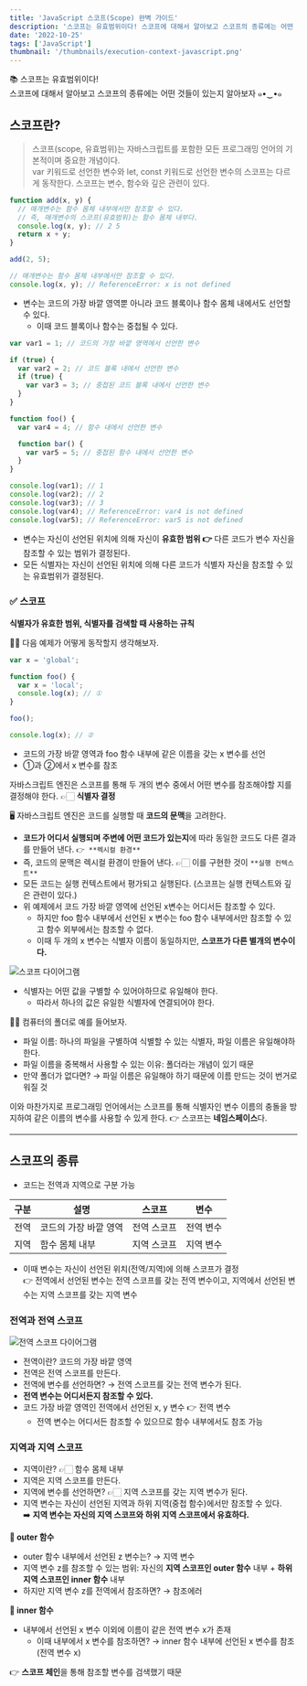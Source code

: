 ```yaml
---
title: 'JavaScript 스코프(Scope) 완벽 가이드'
description: '스코프는 유효범위이다! 스코프에 대해서 알아보고 스코프의 종류에는 어떤 것들이 있는지 알아보자 ๑•‿•๑'
date: '2022-10-25'
tags: ['JavaScript']
thumbnail: '/thumbnails/execution-context-javascript.png'
---
```


📚 스코프는 유효범위이다!  
스코프에 대해서 알아보고 스코프의 종류에는 어떤 것들이 있는지 알아보자 ๑•‿•๑

## 스코프란?

> 스코프(scope, 유효범위)는 자바스크립트를 포함한 모든 프로그래밍 언어의 기본적이며 중요한 개념이다.  
> var 키워드로 선언한 변수와 let, const 키워드로 선언한 변수의 스코프는 다르게 동작한다. 스코프는 변수, 함수와 깊은 관련이 있다.

```jsx
function add(x, y) {
  // 매개변수는 함수 몸체 내부에서만 참조할 수 있다.
  // 즉, 매개변수의 스코프(유효범위)는 함수 몸체 내부다.
  console.log(x, y); // 2 5
  return x + y;
}

add(2, 5);

// 매개변수는 함수 몸체 내부에서만 참조할 수 있다.
console.log(x, y); // ReferenceError: x is not defined
```

- 변수는 코드의 가장 바깥 영역뿐 아니라 코드 블록이나 함수 몸체 내에서도 선언할 수 있다.
  - 이때 코드 블록이나 함수는 중첩될 수 있다.

```jsx
var var1 = 1; // 코드의 가장 바깥 영역에서 선언한 변수

if (true) {
  var var2 = 2; // 코드 블록 내에서 선언한 변수
  if (true) {
    var var3 = 3; // 중첩된 코드 블록 내에서 선언한 변수
  }
}

function foo() {
  var var4 = 4; // 함수 내에서 선언한 변수

  function bar() {
    var var5 = 5; // 중첩된 함수 내에서 선언한 변수
  }
}

console.log(var1); // 1
console.log(var2); // 2
console.log(var3); // 3
console.log(var4); // ReferenceError: var4 is not defined
console.log(var5); // ReferenceError: var5 is not defined
```

- 변수는 자신이 선언된 위치에 의해 자신이 **유효한 범위 👉** 다른 코드가 변수 자신을 참조할 수 있는 범위가 결정된다.
- 모든 식별자는 자신이 선언된 위치에 의해 다른 코드가 식별자 자신을 참조할 수 있는 유효범위가 결정된다.

### ✅ 스코프

**식별자가 유효한 범위, 식별자를 검색할 때 사용하는 규칙**

🙌🏻 다음 예제가 어떻게 동작할지 생각해보자.

```jsx
var x = 'global';

function foo() {
  var x = 'local';
  console.log(x); // ①
}

foo();

console.log(x); // ②
```

- 코드의 가장 바깥 영역과 foo 함수 내부에 같은 이름을 갖는 x 변수를 선언
- ①과 ②에서 x 변수를 참조

자바스크립트 엔진은 스코프를 통해 두 개의 변수 중에서 어떤 변수를 참조해야할 지를 결정해야 한다. 👉🏻 **식별자 결정**

🖥 자바스크립트 엔진은 코드를 실행할 때 **코드의 문맥**을 고려한다.

- **코드가 어디서 실행되며 주변에 어떤 코드가 있는지**에 따라 동일한 코드도 다른 결과를 만들어 낸다. `👉 **렉시컬 환경**`
- 즉, 코드의 문맥은 렉시컬 환경이 만들어 낸다. 👉🏻 이를 구현한 것이 `**실행 컨텍스트**`
- 모든 코드는 실행 컨텍스트에서 평가되고 실행된다. (스코프는 실행 컨텍스트와 깊은 관련이 있다.)
- 위 예제에서 코드 가장 바깥 영역에 선언된 x변수는 어디서든 참조할 수 있다.
  - 하지만 foo 함수 내부에서 선언된 x 변수는 foo 함수 내부에서만 참조할 수 있고 함수 외부에서는 참조할 수 없다.
  - 이때 두 개의 x 변수는 식별자 이름이 동일하지만, **스코프가 다른 별개의 변수이다.**

![스코프 다이어그램](https://blog.kakaocdn.net/dn/cn0zjT/btqZoydJdrc/vHquKk6Vb0mf4PaExIsZX1/img.png)

- 식별자는 어떤 값을 구별할 수 있어야하므로 유일해야 한다.
  - 따라서 하나의 값은 유일한 식별자에 연결되어야 한다.

🙌🏻 컴퓨터의 폴더로 예를 들어보자.

- 파일 이름: 하나의 파일을 구별하여 식별할 수 있는 식별자, 파일 이름은 유일해야하 한다.
- 파일 이름을 중복해서 사용할 수 있는 이유: 폴더라는 개념이 있기 때문
- 만약 폴더가 없다면? → 파일 이름은 유일해야 하기 때문에 이름 만드는 것이 번거로워질 것

이와 마찬가지로 프로그래밍 언어에서는 스코프를 통해 식별자인 변수 이름의 충돌을 방지하여 같은 이름의 변수를 사용할 수 있게 한다. 👉 스코프는 **네임스페이스**다.

---

## 스코프의 종류

- 코드는 전역과 지역으로 구분 가능

| 구분 | 설명                  | 스코프      | 변수      |
| ---- | --------------------- | ----------- | --------- |
| 전역 | 코드의 가장 바깥 영역 | 전역 스코프 | 전역 변수 |
| 지역 | 함수 몸체 내부        | 지역 스코프 | 지역 변수 |

- 이때 변수는 자신이 선언된 위치(전역/지역)에 의해 스코프가 결정  
  👉 전역에서 선언된 변수는 전역 스코프를 갖는 전역 변수이고, 지역에서 선언된 변수는 지역 스코프를 갖는 지역 변수

### 전역과 전역 스코프

![전역 스코프 다이어그램](https://velog.velcdn.com/images/starrypro/post/f1f22f08-afa8-4c97-ace9-1f02cf04880a/image.png)

- 전역이란? 코드의 가장 바깥 영역
- 전역은 전역 스코프를 만든다.
- 전역에 변수를 선언하면? → 전역 스코프를 갖는 전역 변수가 된다.
- **전역 변수는 어디서든지 참조할 수 있다.**
- 코드 가장 바깥 영역인 전역에서 선언된 x, y 변수 👉 전역 변수
  - 전역 변수는 어디서든 참조할 수 있으므로 함수 내부에서도 참조 가능

### 지역과 지역 스코프

- 지역이란? 👉🏻 함수 몸체 내부
- 지역은 지역 스코프를 만든다.
- 지역에 변수를 선언하면? 👉🏻 지역 스코프를 갖는 지역 변수가 된다.
- 지역 변수는 자신이 선언된 지역과 하위 지역(중첩 함수)에서만 참조할 수 있다.  
  ➡️ **지역 변수는 자신의 지역 스코프와 하위 지역 스코프에서 유효하다.**

**📃 outer 함수**

- outer 함수 내부에서 선언된 z 변수는? → 지역 변수
- 지역 변수 z를 참조할 수 있는 범위: 자신의 **지역 스코프인 outer 함수** 내부 + **하위 지역 스코프인 inner 함수** 내부
- 하지만 지역 변수 z를 전역에서 참조하면? → 참조에러

**📃 inner 함수**

- 내부에서 선언된 x 변수 이외에 이름이 같은 전역 변수 x가 존재
  - 이때 내부에서 x 변수를 참조하면? → inner 함수 내부에 선언된 x 변수를 참조 (전역 변수 x)

👉 **스코프 체인**을 통해 참조할 변수를 검색했기 때문

